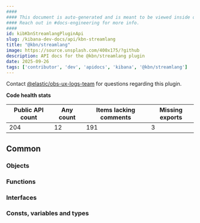 ```yaml
---
####
#### This document is auto-generated and is meant to be viewed inside our experimental, new docs system.
#### Reach out in #docs-engineering for more info.
####
id: kibKbnStreamlangPluginApi
slug: /kibana-dev-docs/api/kbn-streamlang
title: "@kbn/streamlang"
image: https://source.unsplash.com/400x175/?github
description: API docs for the @kbn/streamlang plugin
date: 2025-09-26
tags: ['contributor', 'dev', 'apidocs', 'kibana', '@kbn/streamlang']
---
```




Contact [@elastic/obs-ux-logs-team](https://github.com/orgs/elastic/teams/obs-ux-logs-team) for questions regarding this plugin.

**Code health stats**

| Public API count  | Any count | Items lacking comments | Missing exports |
|-------------------|-----------|------------------------|-----------------|
| 204 | 12 | 191 | 3 |

## Common

### Objects
<DocDefinitionList data={kbnStreamlangObj.common.objects}/>

### Functions
<DocDefinitionList data={kbnStreamlangObj.common.functions}/>

### Interfaces
<DocDefinitionList data={kbnStreamlangObj.common.interfaces}/>

### Consts, variables and types
<DocDefinitionList data={kbnStreamlangObj.common.misc}/>

